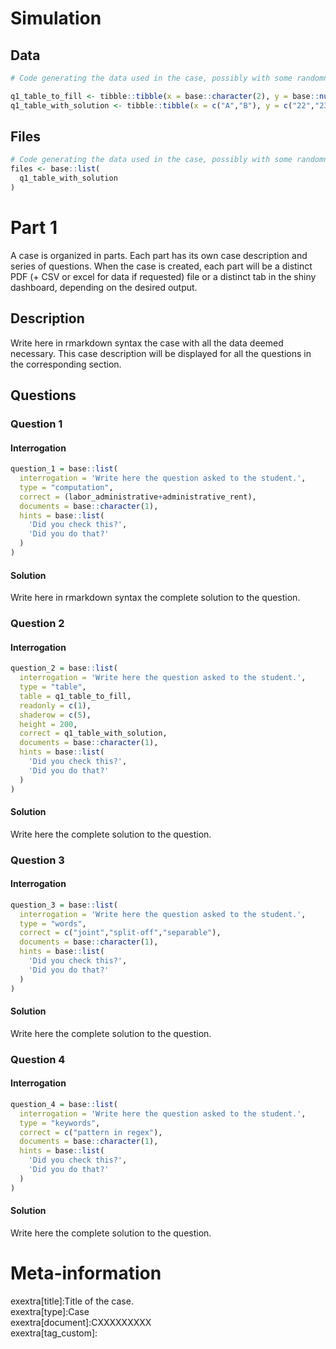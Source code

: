 
# Simulation

## Data

```r
# Code generating the data used in the case, possibly with some randomness.

q1_table_to_fill <- tibble::tibble(x = base::character(2), y = base::numeric(2))
q1_table_with_solution <- tibble::tibble(x = c("A","B"), y = c("22","23"))

```

## Files

```r
# Code generating the data used in the case, possibly with some randomness.
files <- base::list(
  q1_table_with_solution
)
```










# Part 1

A case is organized in parts. Each part has its own case description and series of questions. When the case is created, each part will be a distinct PDF (+ CSV or excel for data if requested) file or a distinct tab in the shiny dashboard, depending on the desired output.  



## Description

Write here in rmarkdown syntax the case with all the data deemed necessary. This case description will be displayed for all the questions in the corresponding section.  





## Questions





### Question 1

#### Interrogation

```r
question_1 = base::list(
  interrogation = 'Write here the question asked to the student.',
  type = "computation",
  correct = (labor_administrative+administrative_rent),
  documents = base::character(1),
  hints = base::list(
    'Did you check this?',
    'Did you do that?'
  )
)
```

#### Solution

Write here in rmarkdown syntax the complete solution to the question.





### Question 2

#### Interrogation

```r
question_2 = base::list(
  interrogation = 'Write here the question asked to the student.',
  type = "table",
  table = q1_table_to_fill,
  readonly = c(1),
  shaderow = c(5),
  height = 200,
  correct = q1_table_with_solution,
  documents = base::character(1),
  hints = base::list(
    'Did you check this?',
    'Did you do that?'
  )
)
```

#### Solution

Write here the complete solution to the question.





### Question 3

#### Interrogation

```r
question_3 = base::list(
  interrogation = 'Write here the question asked to the student.',
  type = "words",
  correct = c("joint","split-off","separable"),
  documents = base::character(1),
  hints = base::list(
    'Did you check this?',
    'Did you do that?'
  )
)
```

#### Solution

Write here the complete solution to the question.





### Question 4

#### Interrogation

```r
question_4 = base::list(
  interrogation = 'Write here the question asked to the student.',
  type = "keywords",
  correct = c("pattern in regex"),
  documents = base::character(1),
  hints = base::list(
    'Did you check this?',
    'Did you do that?'
  )
)
```

#### Solution

Write here the complete solution to the question.





Meta-information
================
exextra[title]:Title of the case.  
exextra[type]:Case  
exextra[document]:CXXXXXXXXX  
exextra[tag_custom]:  
